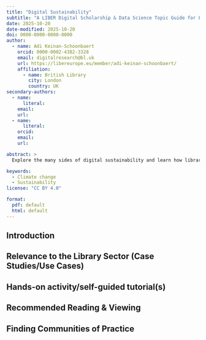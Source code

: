 ```yaml
---
title: "Digital Sustainability"
subtitle: "A LIBER Digital Scholarship & Data Science Topic Guide for Library Professionals"
date: 2025-10-20
date-modified: 2025-10-20
doi: 0000-0000-0000-0000
author:
  - name: Adi Keinan-Schoonbaert
    orcid: 0000-0002-4382-3328
    email: digitalresearch@bl.uk 
    url: https://libereurope.eu/member/adi-keinan-schoonbaert/
    affiliation:  
      - name: British Library
        city: London
        country: UK
secondary-authors:
  - name: 
      literal: 
    email: 
    url: 
  - name: 
      literal: 
    orcid: 
    email: 
    url: 

abstract: > 
  Explore the many sides of digital sustainability and learn how libraries can measure and reduce their digital footprint.

keywords:
  - Climate change
  - Sustainability
license: "CC BY 4.0"

format:
  pdf: default   
  html: default
---
```


## Introduction

## Relevance to the Library Sector (Case Studies/Use Cases)

## Hands-on activity/self-guided tutorial(s) 

## Recommended Reading & Viewing

## Finding Communities of Practice
